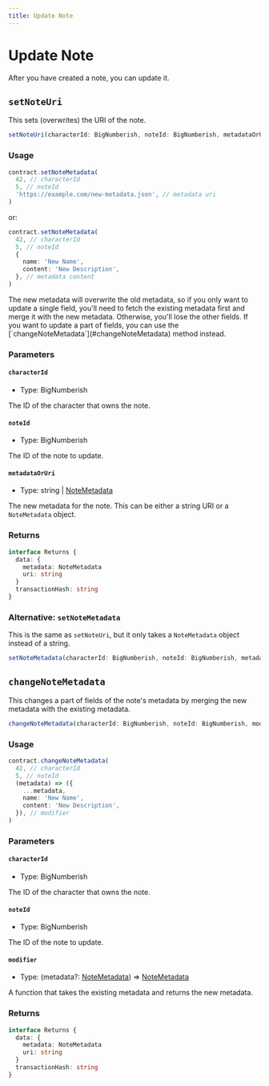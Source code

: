 ```yaml
---
title: Update Note
---
```


# Update Note

After you have created a note, you can update it.

## `setNoteUri`

This sets (overwrites) the URI of the note.

```ts
setNoteUri(characterId: BigNumberish, noteId: BigNumberish, metadataOrUri: string | NoteMetadata, overrides?: Overrides): Promise<Result<{ metadata: NoteMetadata; uri: string; }, true>>
```

### Usage

```ts
contract.setNoteMetadata(
  42, // characterId
  5, // noteId
  'https://example.com/new-metadata.json', // metadata uri
)
```

or:

```ts
contract.setNoteMetadata(
  42, // characterId
  5, // noteId
  {
    name: 'New Name',
    content: 'New Description',
  }, // metadata content
)
```


<Callout type="warning">
  The new metadata will overwrite the old metadata, so if you only want to update a single field, you'll need to fetch the existing metadata first and merge it with the new metadata. Otherwise, you'll lose the other fields.
  If you want to update a part of fields, you can use the [`changeNoteMetadata`](#changeNoteMetadata) method instead.
</Callout>

### Parameters

#### `characterId`

- Type: BigNumberish

The ID of the character that owns the note.

#### `noteId`

- Type: BigNumberish

The ID of the note to update.

#### `metadataOrUri`

- Type: string | [NoteMetadata](/docs/specs/metadata/note-metadata)

The new metadata for the note. This can be either a string URI or a `NoteMetadata` object.

### Returns

```ts
interface Returns {
  data: {
    metadata: NoteMetadata
    uri: string
  }
  transactionHash: string
}
```

### Alternative: `setNoteMetadata`

This is the same as `setNoteUri`, but it only takes a `NoteMetadata` object instead of a string.

```ts
setNoteMetadata(characterId: BigNumberish, noteId: BigNumberish, metadata: NoteMetadata, overrides?: Overrides): Promise<Result<{ metadata: NoteMetadata; uri: string; }, true>>
```

## `changeNoteMetadata`

This changes a part of fields of the note's metadata by merging the new metadata with the existing metadata.

```ts
changeNoteMetadata(characterId: BigNumberish, noteId: BigNumberish, modifier: ((metadata?: NoteMetadata) => NoteMetadata), overrides?: Overrides): Promise<Result<{ metadata: NoteMetadata; uri: string; }, true>>
```

### Usage

```ts
contract.changeNoteMetadata(
  42, // characterId
  5, // noteId
  (metadata) => ({
    ...metadata,
    name: 'New Name',
    content: 'New Description',
  }), // modifier
)
```

### Parameters

#### `characterId`

- Type: BigNumberish

The ID of the character that owns the note.

#### `noteId`

- Type: BigNumberish

The ID of the note to update.

#### `modifier`

- Type: (metadata?: [NoteMetadata](/docs/specs/metadata/note-metadata)) => [NoteMetadata](/docs/specs/metadata/note-metadata)

A function that takes the existing metadata and returns the new metadata.

### Returns

```ts
interface Returns {
  data: {
    metadata: NoteMetadata
    uri: string
  }
  transactionHash: string
}
```
